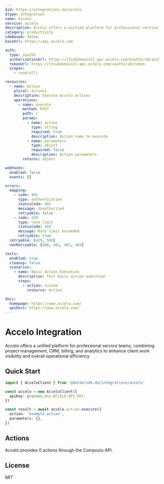 ```yaml
---
$id: https://integrations.do/accelo
$type: Integration
name: Accelo
service: accelo
description: Accelo offers a unified platform for professional service teams, combining project management, CRM, billing, and analytics to enhance client work visibility and overall operational efficiency
category: productivity
sdkBased: false
baseUrl: https://api.accelo.com

auth:
  type: oauth2
  authorizationUrl: https://{{subdomain}}.api.accelo.com/oauth2/v0/authorize
  tokenUrl: https://{{subdomain}}.api.accelo.com/oauth2/v0/token
  scopes:
    - read(all)

resources:
  - name: Action
    plural: Actions
    description: Execute Accelo actions
    operations:
      - name: execute
        method: POST
        path: /
        params:
          - name: action
            type: string
            required: true
            description: Action name to execute
          - name: parameters
            type: object
            required: false
            description: Action parameters
        returns: object

webhooks:
  enabled: false
  events: []

errors:
  mapping:
    - code: 401
      type: authentication
      statusCode: 401
      message: Unauthorized
      retryable: false
    - code: 429
      type: rate_limit
      statusCode: 429
      message: Rate limit exceeded
      retryable: true
  retryable: [429, 500]
  nonRetryable: [400, 401, 403, 404]

tests:
  enabled: true
  cleanup: false
  scenarios:
    - name: Basic Action Execution
      description: Test basic action execution
      steps:
        - action: custom
          resource: Action

docs:
  homepage: https://www.accelo.com/
  apiDocs: https://www.accelo.com/
---
```


# Accelo Integration

Accelo offers a unified platform for professional service teams, combining project management, CRM, billing, and analytics to enhance client work visibility and overall operational efficiency

## Quick Start

```typescript
import { AcceloClient } from '@dotdo/sdk.do/integrations/accelo'

const accelo = new AcceloClient({
  apiKey: process.env.ACCELO_API_KEY,
})

const result = await accelo.action.execute({
  action: 'example_action',
  parameters: {},
})
```

## Actions

Accelo provides 0 actions through the Composio API.

## License

MIT
